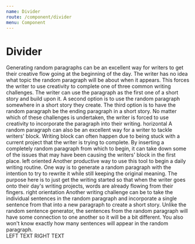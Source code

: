 ```yaml
---
name: Divider
route: /component/divider
menu: Component
---
```



# Divider

<Playground>
  <Paragraph>
    Generating random paragraphs can be an excellent way for writers to get
    their creative flow going at the beginning of the day. The writer has no
    idea what topic the random paragraph will be about when it appears. This
    forces the writer to use creativity to complete one of three common writing
    challenges. The writer can use the paragraph as the first one of a short
    story and build upon it. A second option is to use the random paragraph
    somewhere in a short story they create. The third option is to have the
    random paragraph be the ending paragraph in a short story. No matter which
    of these challenges is undertaken, the writer is forced to use creativity to
    incorporate the paragraph into their writing.
  </Paragraph>
  <Divider>horizontal</Divider>
  <Paragraph>
    A random paragraph can also be an excellent way for a writer to tackle
    writers' block. Writing block can often happen due to being stuck with a
    current project that the writer is trying to complete. By inserting a
    completely random paragraph from which to begin, it can take down some of
    the issues that may have been causing the writers' block in the first place.
  </Paragraph>
  <Divider orientation='left'>left oriented</Divider>
  <Paragraph>
    Another productive way to use this tool to begin a daily writing routine.
    One way is to generate a random paragraph with the intention to try to
    rewrite it while still keeping the original meaning. The purpose here is to
    just get the writing started so that when the writer goes onto their day's
    writing projects, words are already flowing from their fingers.
  </Paragraph>
  <Divider orientation='right'>right orientation</Divider>
  <Paragraph>
    Another writing challenge can be to take the individual sentences in the
    random paragraph and incorporate a single sentence from that into a new
    paragraph to create a short story. Unlike the random sentence generator, the
    sentences from the random paragraph will have some connection to one another
    so it will be a bit different. You also won't know exactly how many
    sentences will appear in the random paragraph.
  </Paragraph>
  <Divider />
  <div>
    <Text>LEFT TEXT</Text>
    <Divider type='vertical' />
    <Text>RIGHT TEXT</Text>
  </div>
</Playground>
